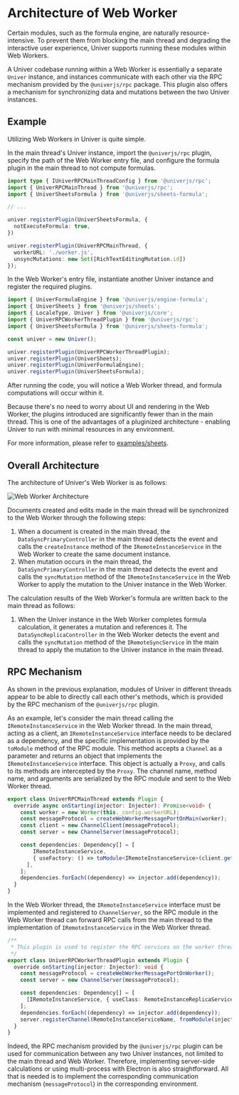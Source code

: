 
# Architecture of Web Worker

Certain modules, such as the formula engine, are naturally resource-intensive. To prevent them from blocking the main thread and degrading the interactive user experience, Univer supports running these modules within Web Workers.

A Univer codebase running within a Web Worker is essentially a separate `Univer` instance, and instances communicate with each other via the RPC mechanism provided by the `@univerjs/rpc` package. This plugin also offers a mechanism for synchronizing data and mutations between the two Univer instances.

## Example

Utilizing Web Workers in Univer is quite simple.

In the main thread's Univer instance, import the `@univerjs/rpc` plugin, specify the path of the Web Worker entry file, and configure the formula plugin in the main thread to not compute formulas.

```typescript
import type { IUniverRPCMainThreadConfig } from '@univerjs/rpc';
import { UniverRPCMainThread } from '@univerjs/rpc';
import { UniverSheetsFormula } from '@univerjs/sheets-formula';

// ...

univer.registerPlugin(UniverSheetsFormula, {
  notExecuteFormula: true,
})

univer.registerPlugin(UniverRPCMainThread, {
  workerURL: './worker.js',
  unsyncMutations: new Set([RichTextEditingMutation.id])
});
```

In the Web Worker's entry file, instantiate another Univer instance and register the required plugins.

```typescript
import { UniverFormulaEngine } from '@univerjs/engine-formula';
import { UniverSheets } from '@univerjs/sheets';
import { LocaleType, Univer } from '@univerjs/core';
import { UniverRPCWorkerThreadPlugin } from '@univerjs/rpc';
import { UniverSheetsFormula } from '@univerjs/sheets-formula';

const univer = new Univer();

univer.registerPlugin(UniverRPCWorkerThreadPlugin);
univer.registerPlugin(UniverSheets);
univer.registerPlugin(UniverFormulaEngine);
univer.registerPlugin(UniverSheetsFormula);
```

After running the code, you will notice a Web Worker thread, and formula computations will occur within it.

<Callout type="info" emoji="ℹ️">
  Because there's no need to worry about UI and rendering in the Web Worker, the plugins introduced are significantly fewer than in the main thread. This is one of the advantages of a pluginized architecture - enabling Univer to run with minimal resources in any environment.
</Callout>

For more information, please refer to [examples/sheets](https://github.com/dream-num/univer/tree/dev/examples/sheets).

## Overall Architecture

The architecture of Univer's Web Worker is as follows:

![Web Worker Architecture](./web-worker/web-worker-architecture.png)

Documents created and edits made in the main thread will be synchronized to the Web Worker through the following steps:

1. When a document is created in the main thread, the `DataSyncPrimaryController` in the main thread detects the event and calls the `createInstance` method of the `IRemoteInstanceService` in the Web Worker to create the same document instance.
2. When mutation occurs in the main thread, the `DataSyncPrimaryController` in the main thread detects the event and calls the `syncMutation` method of the `IRemoteInstanceService` in the Web Worker to apply the mutation to the Univer instance in the Web Worker.

The calculation results of the Web Worker's formula are written back to the main thread as follows:

1. When the Univer instance in the Web Worker completes formula calculation, it generates a mutation and references it. The `DataSyncReplicaController` in the Web Worker detects the event and calls the `syncMutation` method of the `IRemoteSyncService` in the main thread to apply the mutation to the Univer instance in the main thread.

## RPC Mechanism

As shown in the previous explanation, modules of Univer in different threads appear to be able to directly call each other's methods, which is provided by the RPC mechanism of the `@univerjs/rpc` plugin.

As an example, let's consider the main thread calling the `IRemoteInstanceService` in the Web Worker thread. In the main thread, acting as a client, an `IRemoteInstanceService` interface needs to be declared as a dependency, and the specific implementation is provided by the `toModule` method of the RPC module. This method accepts a `Channel` as a parameter and returns an object that implements the `IRemoteInstanceService` interface. This object is actually a `Proxy`, and calls to its methods are intercepted by the `Proxy`. The channel name, method name, and arguments are serialized by the RPC module and sent to the Web Worker thread.

```typescript
export class UniverRPCMainThread extends Plugin {
  override async onStarting(injector: Injector): Promise<void> {
    const worker = new Worker(this._config.workerURL);
    const messageProtocol = createWebWorkerMessagePortOnMain(worker);
    const client = new ChannelClient(messageProtocol);
    const server = new ChannelServer(messageProtocol);

    const dependencies: Dependency[] = [
        IRemoteInstanceService,
        { useFactory: () => toModule<IRemoteInstanceService>(client.getChannel(RemoteInstanceServiceName)) },
      ],
    ];
    dependencies.forEach((dependency) => injector.add(dependency));
  }
}
```

In the Web Worker thread, the `IRemoteInstanceService` interface must be implemented and registered to `ChannelServer`, so the RPC module in the Web Worker thread can forward RPC calls from the main thread to the implementation of `IRemoteInstanceService` in the Web Worker thread.

```typescript
/**
 * This plugin is used to register the RPC services on the worker thread.
 */
export class UniverRPCWorkerThreadPlugin extends Plugin {
  override onStarting(injector: Injector): void {
    const messageProtocol = createWebWorkerMessagePortOnWorker();
    const server = new ChannelServer(messageProtocol);

    const dependencies: Dependency[] = [
      [IRemoteInstanceService, { useClass: RemoteInstanceReplicaService }],
    ];
    dependencies.forEach((dependency) => injector.add(dependency));
    server.registerChannel(RemoteInstanceServiceName, fromModule(injector.get(IRemoteInstanceService)));
  }
}
```

Indeed, the RPC mechanism provided by the `@univerjs/rpc` plugin can be used for communication between any two Univer instances, not limited to the main thread and Web Worker. Therefore, implementing server-side calculations or using multi-process with Electron is also straightforward. All that is needed is to implement the corresponding communication mechanism (`messageProtocol`) in the corresponding environment.
